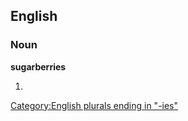 ==English==

===Noun===
'''sugarberries'''

# {{plural of|[[sugarberry]]}}

[[Category:English plurals ending in "-ies"]]